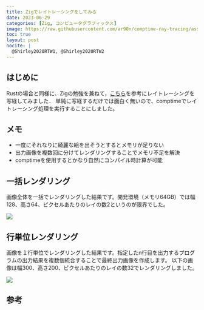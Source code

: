```yaml
---
title: Zigでレイトレーシングをしてみる
date: 2023-06-29
categories: [Zig, コンピュータグラフィックス]
image: https://raw.githubusercontent.com/ar90n/comptime-ray-tracing/assets/out_300_200.jpg
toc: true
layout: post
nocite: |
  @Shirley2020RTW1, @Shirley2020RTW2
---
```


## はじめに
Rustの場合と同様に、Zigの勉強を兼ねて，[こちら](http://in1weekend.blogspot.com/)を参考にレイトレーシングを写経してみました．
単純に写経するだけでは面白く無いので、comptimeでレイトレーシング処理を実行することにしました。

<div class="github-card" data-github="ar90n/comptime-ray-tracing" data-width="400" data-height="153" data-theme="default"></div>
<script src="//cdn.jsdelivr.net/github-cards/latest/widget.js"></script>

## メモ

* 一度にそれなりに綺麗な絵を出そうとするとメモリが足りない
* 出力画像を複数回に分けてレンダリングすることでメモリ不足を解決
* comptimeを使用するとかなり自然にコンパイル時計算が可能

## 一括レンダリング
画像全体を一括でレンダリングした結果です。開発環境（メモリ64GB）では幅128、高さ64、ピクセルあたりのレイの数2というのが限界でした。

![](https://raw.githubusercontent.com/ar90n/comptime-ray-tracing/assets/out_128_64.jpg)

## 行単位レンダリング
画像を１行単位でレンダリングした結果です。指定したn行目を出力するプログラムの出力結果を複数個統合することで最終出力画像を作成します。
以下の画像は幅300、高さ200、ピクセルあたりのレイの数32でレンダリングしました。

![](https://raw.githubusercontent.com/ar90n/comptime-ray-tracing/assets/out_300_200.jpg)

## 参考
::: {#refs}
:::

